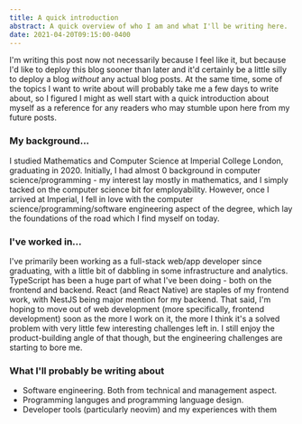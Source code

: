 ```yaml
---
title: A quick introduction
abstract: A quick overview of who I am and what I'll be writing here.
date: 2021-04-20T09:15:00-0400
---
```


I'm writing this post now not necessarily because I feel like it, but because I'd like  to deploy this blog sooner than later and it'd certainly be a little silly to deploy a blog _without_ any actual blog posts. At the same time, some of the topics I want to write about will probably take me a few days to write about, so I figured I might as well start with a quick introduction about myself as a reference for any readers who may stumble upon here from my future posts.

### My background...

I studied Mathematics and Computer Science at Imperial College London, graduating in 2020. Initially, I had almost 0 background in computer science/programming - my interest lay mostly in mathematics, and I simply tacked on the computer science bit for employability. However, once I arrived at Imperial, I fell in love with the computer science/programming/software engineering aspect of the degree, which lay the foundations of the road which I find myself on today.

### I've worked in...

I've primarily been working as a full-stack web/app developer since graduating, with a little bit of dabbling in some infrastructure and analytics. TypeScript has been a huge part of what I've been doing - both on the frontend and backend. React (and React Native) are staples of my frontend work, with NestJS being major mention for my backend. That said, I'm hoping to move out of web development (more specifically, frontend development) soon as the more I work on it, the more I think it's a solved problem with very little few interesting challenges left in. I still enjoy the product-building angle of that though, but the engineering challenges are starting to bore me.

### What I'll probably be writing about
- Software engineering. Both from technical and management aspect.
- Programming languges and programming language design.
- Developer tools (particularly neovim) and my experiences with them

